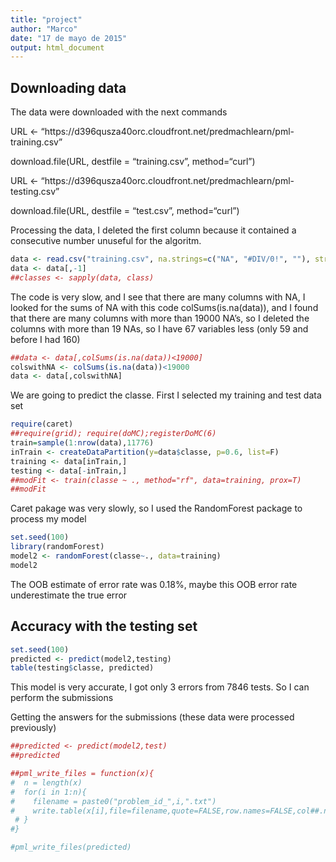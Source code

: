 ```yaml
---
title: "project"
author: "Marco"
date: "17 de mayo de 2015"
output: html_document
---
```

## Downloading data

The data were downloaded with the next commands

URL <- "https://d396qusza40orc.cloudfront.net/predmachlearn/pml-training.csv"

download.file(URL, destfile = "training.csv", method="curl")

URL <- "https://d396qusza40orc.cloudfront.net/predmachlearn/pml-testing.csv"

download.file(URL, destfile = "test.csv", method="curl")

Processing the data, I deleted the first column because it contained a consecutive number unuseful for the algoritm.

```r
data <- read.csv("training.csv", na.strings=c("NA", "#DIV/0!", ""), stringsAsFactors = T)
data <- data[,-1]
##classes <- sapply(data, class)
```

The code is very slow, and I see that there are many columns with NA, I looked for the sums of NA with this code colSums(is.na(data)), and I found that there are many columns with more than 19000 NA's, so I deleted the columns with more than 19 NAs, so I have 67 variables less (only 59 and before I had 160)

```r
##data <- data[,colSums(is.na(data))<19000]
colswithNA <- colSums(is.na(data))<19000
data <- data[,colswithNA]
```

We are going to predict the classe.
First I selected my training and test data set

```r
require(caret)
##require(grid); require(doMC);registerDoMC(6)
train=sample(1:nrow(data),11776)
inTrain <- createDataPartition(y=data$classe, p=0.6, list=F)
training <- data[inTrain,]
testing <- data[-inTrain,]
##modFit <- train(classe ~ ., method="rf", data=training, prox=T)
##modFit
```

Caret pakage was very slowly, so I used the RandomForest package to process my model

```r
set.seed(100)
library(randomForest)
model2 <- randomForest(classe~., data=training)
model2
```

The OOB estimate of  error rate was 0.18%, maybe this OOB error rate underestimate the true error

## Accuracy with the testing set


```r
set.seed(100)
predicted <- predict(model2,testing)
table(testing$classe, predicted)
```

This model is very accurate, I got only 3 errors from 7846 tests. So I can perform the submissions

Getting the answers for the submissions (these data were processed previously)

```r
##predicted <- predict(model2,test)
##predicted
```


```r
##pml_write_files = function(x){
#  n = length(x)
#  for(i in 1:n){
#    filename = paste0("problem_id_",i,".txt")
#    write.table(x[i],file=filename,quote=FALSE,row.names=FALSE,col##.names=FALSE)
 # }
#}
```

```r
#pml_write_files(predicted)
```

